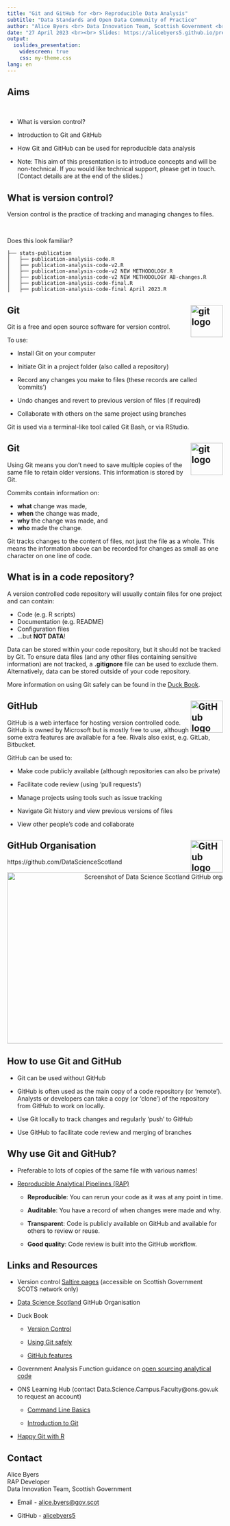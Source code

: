 ```yaml
---
title: "Git and GitHub for <br> Reproducible Data Analysis"
subtitle: "Data Standards and Open Data Community of Practice"
author: "Alice Byers <br> Data Innovation Team, Scottish Government <br>"
date: "27 April 2023 <br><br> Slides: https://alicebyers5.github.io/presentations-and-blogs/2023-04-27_git-github-intro/slides.html"
output:
  ioslides_presentation:
    widescreen: true
    css: my-theme.css
lang: en
---
```


## Aims

<br>

* What is version control?

* Introduction to Git and GitHub

* How Git and GitHub can be used for reproducible data analysis

* Note: This aim of this presentation is to introduce concepts and will be non-technical. If you would like technical support, please get in touch. (Contact details are at the end of the slides.)


## What is version control?

Version control is the practice of tracking and managing changes to files. 

<br>

Does this look familiar?

```
├── stats-publication
│   ├── publication-analysis-code.R
│   ├── publication-analysis-code-v2.R
│   ├── publication-analysis-code-v2 NEW METHODOLOGY.R
│   ├── publication-analysis-code-v2 NEW METHODOLOGY AB-changes.R
│   ├── publication-analysis-code-final.R
│   ├── publication-analysis-code-final April 2023.R
```


## Git <a href="https://git-scm.com/"><img src="images/git.svg" alt="git logo" align="right" height="75"/></a>

Git is a free and open source software for version control. 

To use:

* Install Git on your computer

* Initiate Git in a project folder (also called a repository)

* Record any changes you make to files (these records are called 'commits')

* Undo changes and revert to previous version of files (if required)

* Collaborate with others on the same project using branches 

Git is used via a terminal-like tool called Git Bash, or via RStudio.


## Git <a href="https://git-scm.com/"><img src="images/git.svg" alt="git logo" align="right" height="75"/></a>

Using Git means you don't need to save multiple copies of the same file to retain older versions. This information is stored by Git. 

Commits contain information on:

* **what** change was made,
* **when** the change was made,
* **why** the change was made, and
* **who** made the change.

Git tracks changes to the content of files, not just the file as a whole. This means the information above can be recorded for changes as small as one character on one line of code.


## What is in a code repository?

A version controlled code repository will usually contain files for one project and can contain:

* Code (e.g. R scripts)
* Documentation (e.g. README)
* Configuration files
* ...but **NOT DATA**!


Data can be stored within your code repository, but it should not be tracked by Git. To ensure data files (and any other files containing sensitive information) are not tracked, a **.gitignore** file can be used to exclude them. Alternatively, data can be stored outside of your code repository.

More information on using Git safely can be found in the [Duck Book](https://best-practice-and-impact.github.io/qa-of-code-guidance/version_control.html#avoid-commiting-sensitive-information-to-git-repositories).


## GitHub <a href="https://github.com/"><img src="images/github.svg" alt="GitHub logo" align="right" height="75"/></a>

GitHub is a web interface for hosting version controlled code. GitHub is owned by Microsoft but is mostly free to use, although some extra features are available for a fee. Rivals also exist, e.g. GitLab, Bitbucket.

GitHub can be used to:

* Make code publicly available (although repositories can also be private)

* Facilitate code review (using 'pull requests')

* Manage projects using tools such as issue tracking

* Navigate Git history and view previous versions of files

* View other people's code and collaborate


## GitHub Organisation <a href="https://github.com/"><img src="images/github.svg" alt="GitHub logo" align="right" height="75"/></a>

https://github.com/DataScienceScotland

<div style="text-align: center;"><img src="images/data-science-scotland.png" alt="Screenshot of Data Science Scotland GitHub organisation homepage" align="middle" height="400" width="800"/></div>


## How to use Git and GitHub

* Git can be used without GitHub

* GitHub is often used as the main copy of a code repository (or 'remote'). Analysts or developers can take a copy (or 'clone') of the repository from GitHub to work on locally.

* Use Git locally to track changes and regularly 'push' to GitHub

* Use GitHub to facilitate code review and merging of branches


## Why use Git and GitHub?

* Preferable to lots of copies of the same file with various names!

* [Reproducible Analytical Pipelines (RAP)](https://analysisfunction.civilservice.gov.uk/support/reproducible-analytical-pipelines/)

   * **Reproducible**: You can rerun your code as it was at any point in time.
   
   * **Auditable**: You have a record of when changes were made and why.
   
   * **Transparent**: Code is publicly available on GitHub and available for others to review or reuse.
   
   * **Good quality**: Code review is built into the GitHub workflow.


## Links and Resources {.smaller}

* Version control [Saltire pages](https://scotsconnect.sharepoint.com/sites/StatisticsGroup-Org-SG/SitePages/Version-Control.aspx) (accessible on Scottish Government SCOTS network only)

* [Data Science Scotland](https://github.com/DataScienceScotland) GitHub Organisation

* Duck Book

   * [Version Control](https://best-practice-and-impact.github.io/qa-of-code-guidance/version_control.html)
   
   * [Using Git safely](https://best-practice-and-impact.github.io/qa-of-code-guidance/version_control.html#avoid-commiting-sensitive-information-to-git-repositories)
   
   * [GitHub features](https://best-practice-and-impact.github.io/qa-of-code-guidance/version_control.html#github)
   
* Government Analysis Function guidance on [open sourcing analytical code](https://analysisfunction.civilservice.gov.uk/policy-store/open-sourcing-analytical-code/)

* ONS Learning Hub (contact Data.Science.Campus.Faculty@ons.gov.uk to request an account)
   
   * [Command Line Basics](https://gss.civilservice.gov.uk/training/command-line-basics/)
   
   * [Introduction to Git](https://analysisfunction.civilservice.gov.uk/training/introduction-to-git/)

* [Happy Git with R](https://happygitwithr.com/)

## Contact

Alice Byers <br>
RAP Developer <br>
Data Innovation Team, Scottish Government

* Email - [alice.byers@gov.scot](mailto:alice.byers@gov.scot)

* GitHub - [alicebyers5](https://github.com/alicebyers5)